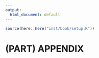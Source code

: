 ```yaml
---
output:
  html_document: default
---
```


```r
source(here::here("inst/book/setup.R"))
```

# (PART) APPENDIX {-}

